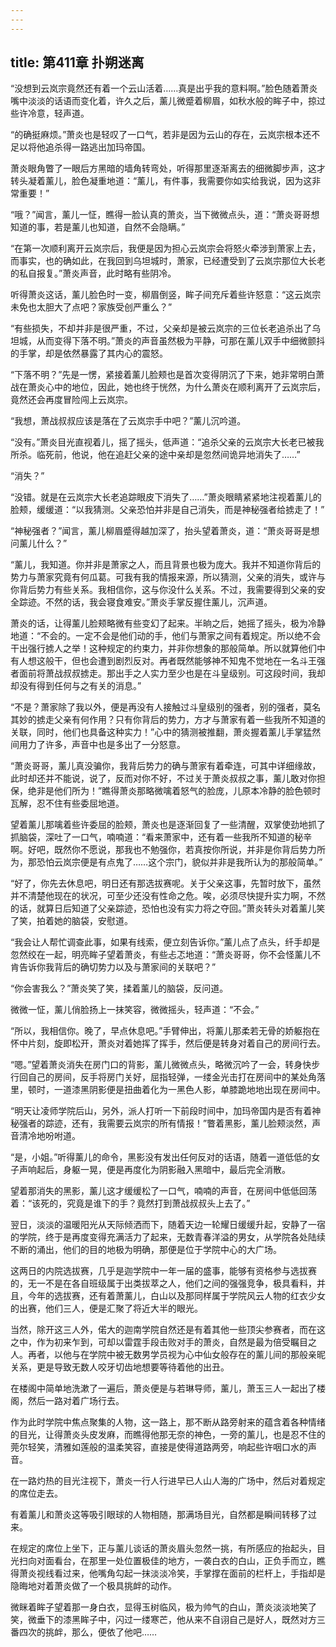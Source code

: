 ```yaml
---
---
---
```

title: 第411章 扑朔迷离
---



“没想到云岚宗竟然还有着一个云山活着……真是出乎我的意料啊。”脸色随着萧炎嘴中淡淡的话语而变化着，许久之后，薰儿微蹙着柳眉，如秋水般的眸子中，掠过些许冷意，轻声道。

“的确挺麻烦。”萧炎也是轻叹了一口气，若非是因为云山的存在，云岚宗根本还不足以将他追杀得一路逃出加玛帝国。

萧炎眼角瞥了一眼后方黑暗的墙角转弯处，听得那里逐渐离去的细微脚步声，这才转头凝着薰儿，脸色凝重地道：“薰儿，有件事，我需要你如实给我说，因为这非常重要！”

“哦？”闻言，薰儿一怔，瞧得一脸认真的萧炎，当下微微点头，道：“萧炎哥哥想知道的事，若是薰儿也知道，自然不会隐瞒。”

“在第一次顺利离开云岚宗后，我便是因为担心云岚宗会将怒火牵涉到萧家上去，而事实，也的确如此，在我回到乌坦城时，萧家，已经遭受到了云岚宗那位大长老的私自报复。”萧炎声音，此时略有些阴冷。

听得萧炎这话，薰儿脸色时一变，柳眉倒竖，眸子间充斥着些许怒意：“这云岚宗未免也太胆大了点吧？家族受创严重么？”

“有些损失，不却并非是很严重，不过，父亲却是被云岚宗的三位长老追杀出了乌坦城，从而变得下落不明。”萧炎的声音虽然极为平静，可那在薰儿双手中细微颤抖的手掌，却是依然暴露了其内心的震怒。

“下落不明？”先是一愣，紧接着薰儿脸颊也是首次变得阴沉了下来，她非常明白萧战在萧炎心中的地位，因此，她也终于恍然，为什么萧炎在顺利离开了云岚宗后，竟然还会再度冒险闯上云岚宗。

“我想，萧战叔叔应该是落在了云岚宗手中吧？”薰儿沉吟道。

“没有。”萧炎目光直视着儿，摇了摇头，低声道：“追杀父亲的云岚宗大长老已被我所杀。临死前，他说，他在追赶父亲的途中亲却是忽然间诡异地消失了……”

“消失？”

“没错。就是在云岚宗大长老追踪眼皮下消失了……”萧炎眼睛紧紧地注视着薰儿的脸颊，缓缓道：“以我猜测。父亲恐怕并非是自己消失，而是神秘强者给掳走了！”

“神秘强者？”闻言，薰儿柳眉蹙得越加深了，抬头望着萧炎，道：“萧炎哥哥是想问薰儿什么？”

“薰儿，我知道。你并非是萧家之人，而且背景也极为庞大。我并不知道你背后的势力与萧家究竟有何瓜葛。可我有我的情报来源，所以猜测，父亲的消失，或许与你背后势力有些关系。我相信你，这与你没什么关系。不过，我需要得到父亲的安全踪迹。不然的话，我会寝食难安。”萧炎手掌反握住薰儿，沉声道。

萧炎的话，让得薰儿脸颊略微有些变幻了起来。半晌之后，她摇了摇头，极为冷静地道：“不会的。一定不会是他们动的手，他们与萧家之间有着规定。所以绝不会干出强行掳人之举！这种规定的约束力，并非你想象的那般简单。所以就算他们中有人想这般干，但也会遭到剧烈反对。再者既然能够神不知鬼不觉地在一名斗王强者面前将萧战叔叔掳走。那出手之人实力至少也是在斗皇级别。可这段时间，我却却没有得到任何与之有关的消息。”

“不是？萧家除了我以外，便是再没有人接触过斗皇级别的强者，别的强者，莫名其妙的掳走父亲有何作用？只有你背后的势力，方才与萧家有着一些我所不知道的关联，同时，他们也具备这种实力！”心中的猜测被推翻，萧炎握着薰儿手掌猛然间用力了许多，声音中也是多出了一分怒意。

“萧炎哥哥，薰儿真没骗你，我背后势力的确与萧家有着牵连，可其中详细缘故，此时却还并不能说，说了，反而对你不好，不过关于萧炎叔叔之事，薰儿敢对你担保，绝非是他们所为！”瞧得萧炎那略微噙着怒气的脸庞，儿原本冷静的脸色顿时瓦解，忍不住有些委屈地道。

望着薰儿那噙着些许委屈的脸颊，萧炎也是逐渐回复了一些清醒，双掌使劲地抓了抓脑袋，深吐了一口气，喃喃道：“看来萧家中，还有着一些我所不知道的秘辛啊。好吧，既然你不愿说，那我也不勉强你，若真按你所说，并非是你背后势力所为，那恐怕云岚宗便是有点鬼了……这个宗门，貌似并非是我所认为的那般简单。”

“好了，你先去休息吧，明日还有那选拔赛呢。关于父亲这事，先暂时放下，虽然并不清楚他现在的状况，可至少还没有性命之危。唉，必须尽快提升实力啊，不然的话，就算日后知道了父亲踪迹，恐怕也没有实力将之夺回。”萧炎转头对着薰儿笑了笑，拍着她的脑袋，安慰道。

“我会让人帮忙调查此事，如果有线索，便立刻告诉你。”薰儿点了点头，纤手却是忽然绞在一起，明亮眸子望着萧炎，有些忐忑地道：“萧炎哥哥，你不会怪薰儿不肯告诉你我背后的确切势力以及与萧家间的关联吧？”

“你会害我么？”萧炎笑了笑，揉着薰儿的脑袋，反问道。

微微一怔，薰儿俏脸扬上一抹笑容，微微摇头，轻声道：“不会。”

“所以，我相信你。晚了，早点休息吧。”手臂伸出，将薰儿那柔若无骨的娇躯抱在怀中片刻，旋即松开，萧炎对着她挥了挥手，然后便是转身对着自己的房间行去。

“嗯。”望着萧炎消失在房门口的背影，薰儿微微点头，略微沉吟了一会，转身快步行回自己的房间，反手将房门关好，屈指轻弹，一缕金光击打在房间中的某处角落里，顿时，一道漆黑阴影便是扭曲着化为一黑色人影，单膝跪地地出现在房间中。

“明天让凌师学院后山，另外，派人打听一下前段时间中，加玛帝国内是否有着神秘强者的踪迹，还有，我需要云岚宗的所有情报！”瞥着黑影，薰儿脸颊淡然，声音清冷地吩咐道。

“是，小姐。”听得薰儿的命令，黑影没有发出任何反对的话语，随着一道低低的女子声响起后，身躯一晃，便是再度化为阴影融入黑暗中，最后完全消散。

望着那消失的黑影，薰儿这才缓缓松了一口气，喃喃的声音，在房间中低低回荡着：“该死的，究竟是谁下的手？竟然打到萧战叔叔头上去了。”

翌日，淡淡的温暖阳光从天际倾洒而下，随着天边一轮耀日缓缓升起，安静了一宿的学院，终于是再度变得充满活力了起来，无数青春洋溢的男女，从学院各处陆续不断的涌出，他们的目的地极为明确，那便是位于学院中心的大广场。

这两日的内院选拔赛，几乎是迦学院中一年一届的盛事，能够有资格参与选拔赛的，无一不是在各自班级属于出类拔萃之人，他们之间的强强竞争，极具看料，并且，今年的选拔赛，还有着萧薰儿，白山以及那同样属于学院风云人物的红衣少女的出赛，他们三人，便是汇聚了将近大半的眼光。

当然，除开这三人外，偌大的迦南学院自然还是有着其他一些顶尖参赛者，而在这之中，作为初来乍到，可却以雷霆手段击败对手的萧炎，自然是最为倍受瞩目之人。再者，以他与在学院中被无数男学员视为心中仙女般存在的薰儿间的那般亲昵关系，更是导致无数人咬牙切齿地想要等待着他的出丑。

在楼阁中简单地洗漱了一遍后，萧炎便是与若琳导师，薰儿，萧玉三人一起出了楼阁，然后一路对着广场行去。

作为此时学院中焦点聚集的人物，这一路上，那不断从路旁射来的蕴含着各种情绪的目光，让得萧炎头皮发麻，而瞧得他那无奈的神色，一旁的薰儿，也是忍不住的莞尔轻笑，清雅如莲般的温柔笑容，直接是使得道路两旁，响起些许咽口水的声音。

在一路灼热的目光注视下，萧炎一行人行进早已人山人海的广场中，然后对着规定的席位走去。

有着薰儿和萧炎这等吸引眼球的人物相随，那满场目光，自然都是瞬间转移了过来。

在规定的席位上坐下，正与薰儿谈话的萧炎眉头忽然一挑，有所感应的抬起头，目光扫向对面看台，在那里一处位置极佳的地方，一袭白衣的白山，正负手而立，瞧得萧炎视线看过来，他嘴角勾起一抹淡淡冷笑，手掌撑在面前的栏杆上，手指却是隐晦地对着萧炎做了一个极具挑衅的动作。

微眯着眸子望着那一身白衣，显得玉树临风，极为帅气的白山，萧炎淡淡地笑了笑，微垂下的漆黑眸子中，闪过一缕寒芒，他从来不自诩自己是好人，既然对方三番四次的挑衅，那么，便依了他吧……